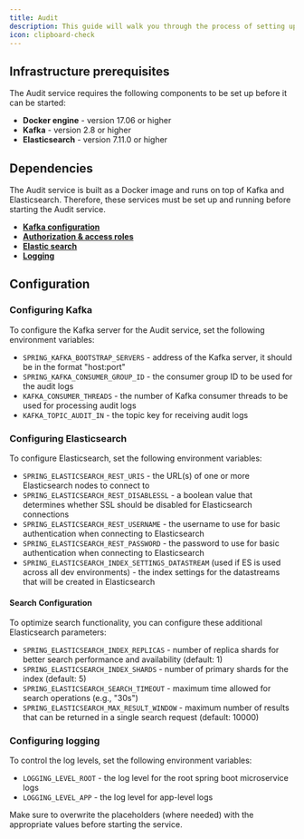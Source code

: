 ```yaml
---
title: Audit
description: This guide will walk you through the process of setting up the Audit service and configuring it to meet your needs.
icon: clipboard-check
---
```


## Infrastructure prerequisites

The Audit service requires the following components to be set up before it can be started:

* **Docker engine** - version 17.06 or higher
* **Kafka** - version 2.8 or higher
* **Elasticsearch** - version 7.11.0 or higher

## Dependencies

The Audit service is built as a Docker image and runs on top of Kafka and Elasticsearch. Therefore, these services must be set up and running before starting the Audit service.

* [**Kafka configuration**](./setup-guides-overview#kafka) 
* [**Authorization & access roles**](./setup-guides-overview#authorization--access-roles)
* [**Elastic search**](#configuring-elasticsearch)
* [**Logging**](./setup-guides-overview#logging)

## Configuration

### Configuring Kafka

To configure the Kafka server for the Audit service, set the following environment variables:

* `SPRING_KAFKA_BOOTSTRAP_SERVERS` - address of the Kafka server, it should be in the format "host:port"
* `SPRING_KAFKA_CONSUMER_GROUP_ID` - the consumer group ID to be used for the audit logs
* `KAFKA_CONSUMER_THREADS` - the number of Kafka consumer threads to be used for processing audit logs
* `KAFKA_TOPIC_AUDIT_IN` - the topic key for receiving audit logs

### Configuring Elasticsearch

To configure Elasticsearch, set the following environment variables:

* `SPRING_ELASTICSEARCH_REST_URIS` - the URL(s) of one or more Elasticsearch nodes to connect to
* `SPRING_ELASTICSEARCH_REST_DISABLESSL` - a boolean value that determines whether SSL should be disabled for Elasticsearch connections
* `SPRING_ELASTICSEARCH_REST_USERNAME` - the username to use for basic authentication when connecting to Elasticsearch
* `SPRING_ELASTICSEARCH_REST_PASSWORD` - the password to use for basic authentication when connecting to Elasticsearch
* `SPRING_ELASTICSEARCH_INDEX_SETTINGS_DATASTREAM` (used if ES is used across all dev environments) - the index settings for the datastreams that will be created in Elasticsearch 

#### Search Configuration

To optimize search functionality, you can configure these additional Elasticsearch parameters:

* `SPRING_ELASTICSEARCH_INDEX_REPLICAS` - number of replica shards for better search performance and availability (default: 1)
* `SPRING_ELASTICSEARCH_INDEX_SHARDS` - number of primary shards for the index (default: 5)
* `SPRING_ELASTICSEARCH_SEARCH_TIMEOUT` - maximum time allowed for search operations (e.g., "30s")
* `SPRING_ELASTICSEARCH_MAX_RESULT_WINDOW` - maximum number of results that can be returned in a single search request (default: 10000)

### Configuring logging

To control the log levels, set the following environment variables:

* `LOGGING_LEVEL_ROOT` - the log level for the root spring boot microservice logs
* `LOGGING_LEVEL_APP` - the log level for app-level logs

<Warning>
Make sure to overwrite the placeholders (where needed) with the appropriate values before starting the service.
</Warning>
</fileContent>
</invoke>